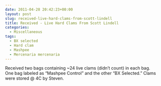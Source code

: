 ```yaml
---
date: 2011-04-28 20:42:23+00:00
layout: post
slug: received-live-hard-clams-from-scott-lindell
title: Received - Live Hard Clams From Scott Lindell
categories:
  - Miscellaneous
tags:
  - BX selected
  - Hard clam
  - Mashpee
  - Mercenaria mercenaria
---
```


Received two bags containing ~24 live clams (didn't count) in each bag. One bag labeled as "Mashpee Control" and the other "BX Selected." Clams were stored @ 4C by Steven.
